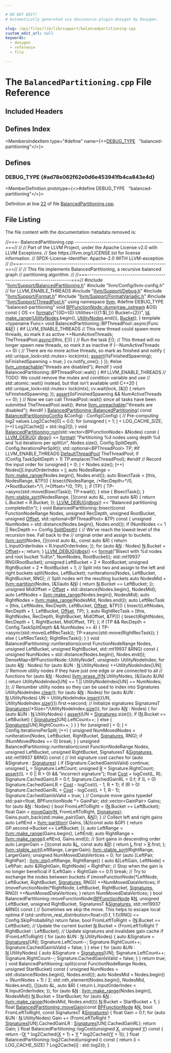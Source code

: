 ```yaml
---

# DO NOT EDIT!
# Automatically generated via docusaurus-plugin-doxygen by Doxygen.

slug: /api/files/lib/lib/support/balancedpartitioning-cpp
custom_edit_url: null
keywords:
  - doxygen
  - reference
  - file

---
```





# The `BalancedPartitioning.cpp` File Reference

<DoxygenPage pluginConfig={pluginConfig}>



## Included Headers

<IncludesList>
<IncludesListItem
  filePath="llvm/Support/BalancedPartitioning.h"
  permalink="/docs/api/files/include/include/llvm/include/llvm/support/balancedpartitioning-h"
  isLocal="true" />
<IncludesListItem
  filePath="llvm/Config/llvm-config.h"
  permalink=""
  isLocal="true" />
<IncludesListItem
  filePath="llvm/Support/Debug.h"
  permalink="/docs/api/files/include/include/llvm/include/llvm/support/debug-h"
  isLocal="true" />
<IncludesListItem
  filePath="llvm/Support/Format.h"
  permalink="/docs/api/files/include/include/llvm/include/llvm/support/format-h"
  isLocal="true" />
<IncludesListItem
  filePath="llvm/Support/FormatVariadic.h"
  permalink="/docs/api/files/include/include/llvm/include/llvm/support/formatvariadic-h"
  isLocal="true" />
<IncludesListItem
  filePath="llvm/Support/ThreadPool.h"
  permalink="/docs/api/files/include/include/llvm/include/llvm/support/threadpool-h"
  isLocal="true" />
</IncludesList>

## Defines Index

<MembersIndex>

<MembersIndexItem
  type="#define"
  name={<><a href="#ad78e062f62e0d6e453941fb4ca843e4d">DEBUG&#95;TYPE</a>&nbsp;&nbsp;&nbsp;&quot;balanced-partitioning&quot;</>}>
</MembersIndexItem>

</MembersIndex>


<SectionDefinition>

## Defines

### DEBUG&#95;TYPE {#ad78e062f62e0d6e453941fb4ca843e4d}

<MemberDefinition
  prototype={<>#define DEBUG&#95;TYPE&nbsp;&nbsp;&nbsp;&quot;balanced-partitioning&quot;</>}>

Definition at line <a href="#l00022">22</a> of file <a href="/docs/api/files/lib/lib/support/balancedpartitioning-cpp">BalancedPartitioning.cpp</a>.
</MemberDefinition>

</SectionDefinition>

## File Listing

The file content with the documentation metadata removed is:

<ProgramListing>

<Link id="l00001" /><CodeLine lineNumber="1"><span class="doxyHighlightComment">//===- BalancedPartitioning.cpp -------------------------------------------===//</span></CodeLine>
<Link id="l00002" /><CodeLine lineNumber="2"><span class="doxyHighlightComment">//</span></CodeLine>
<Link id="l00003" /><CodeLine lineNumber="3"><span class="doxyHighlightComment">// Part of the LLVM Project, under the Apache License v2.0 with LLVM Exceptions.</span></CodeLine>
<Link id="l00004" /><CodeLine lineNumber="4"><span class="doxyHighlightComment">// See https://llvm.org/LICENSE.txt for license information.</span></CodeLine>
<Link id="l00005" /><CodeLine lineNumber="5"><span class="doxyHighlightComment">// SPDX-License-Identifier: Apache-2.0 WITH LLVM-exception</span></CodeLine>
<Link id="l00006" /><CodeLine lineNumber="6"><span class="doxyHighlightComment">//</span></CodeLine>
<Link id="l00007" /><CodeLine lineNumber="7"><span class="doxyHighlightComment">//===----------------------------------------------------------------------===//</span></CodeLine>
<Link id="l00008" /><CodeLine lineNumber="8"><span class="doxyHighlightComment">//</span></CodeLine>
<Link id="l00009" /><CodeLine lineNumber="9"><span class="doxyHighlightComment">// This file implements BalancedPartitioning, a recursive balanced graph</span></CodeLine>
<Link id="l00010" /><CodeLine lineNumber="10"><span class="doxyHighlightComment">// partitioning algorithm.</span></CodeLine>
<Link id="l00011" /><CodeLine lineNumber="11"><span class="doxyHighlightComment">//</span></CodeLine>
<Link id="l00012" /><CodeLine lineNumber="12"><span class="doxyHighlightComment">//===----------------------------------------------------------------------===//</span></CodeLine>
<Link id="l00013" /><CodeLine lineNumber="13"></CodeLine>
<Link id="l00014" /><CodeLine lineNumber="14"><span class="doxyHighlightPreprocessor">#include &quot;<a href="/docs/api/files/include/include/llvm/include/llvm/support/balancedpartitioning-h">llvm/Support/BalancedPartitioning.h</a>&quot;</span></CodeLine>
<Link id="l00015" /><CodeLine lineNumber="15"><span class="doxyHighlightPreprocessor">#include &quot;llvm/Config/llvm-config.h&quot;</span><span class="doxyHighlight"> </span><span class="doxyHighlightComment">// for LLVM&#95;ENABLE&#95;THREADS</span></CodeLine>
<Link id="l00016" /><CodeLine lineNumber="16"><span class="doxyHighlightPreprocessor">#include &quot;<a href="/docs/api/files/include/include/llvm/include/llvm/support/debug-h">llvm/Support/Debug.h</a>&quot;</span></CodeLine>
<Link id="l00017" /><CodeLine lineNumber="17"><span class="doxyHighlightPreprocessor">#include &quot;<a href="/docs/api/files/include/include/llvm/include/llvm/support/format-h">llvm/Support/Format.h</a>&quot;</span></CodeLine>
<Link id="l00018" /><CodeLine lineNumber="18"><span class="doxyHighlightPreprocessor">#include &quot;<a href="/docs/api/files/include/include/llvm/include/llvm/support/formatvariadic-h">llvm/Support/FormatVariadic.h</a>&quot;</span></CodeLine>
<Link id="l00019" /><CodeLine lineNumber="19"><span class="doxyHighlightPreprocessor">#include &quot;<a href="/docs/api/files/include/include/llvm/include/llvm/support/threadpool-h">llvm/Support/ThreadPool.h</a>&quot;</span></CodeLine>
<Link id="l00020" /><CodeLine lineNumber="20"></CodeLine>
<Link id="l00021" /><CodeLine lineNumber="21"><span class="doxyHighlightKeyword">using namespace </span><span class="doxyHighlight"><a href="/docs/api/namespaces/llvm">llvm</a>;</span></CodeLine>
<Link id="l00022" /><CodeLine lineNumber="22" lineLink="#ad78e062f62e0d6e453941fb4ca843e4d"><span class="doxyHighlightPreprocessor">#define DEBUG&#95;TYPE &quot;balanced-partitioning&quot;</span></CodeLine>
<Link id="l00023" /><CodeLine lineNumber="23"></CodeLine>
<Link id="l00024" /><CodeLine lineNumber="24" lineLink="/docs/api/classes/llvm/bpfunctionnode/#af784c54782fa5138513c227e0fbc578d"><span class="doxyHighlightKeywordType">void</span><span class="doxyHighlight"> <a href="/docs/api/classes/llvm/bpfunctionnode/#af784c54782fa5138513c227e0fbc578d">BPFunctionNode::dump</a>(<a href="/docs/api/classes/llvm/raw-ostream">raw&#95;ostream</a> &amp;OS)</span><span class="doxyHighlightKeyword"> const </span><span class="doxyHighlight">&#123;</span></CodeLine>
<Link id="l00025" /><CodeLine lineNumber="25"><span class="doxyHighlight">  OS &lt;&lt; <a href="/docs/api/namespaces/llvm/#a653cce37b80c03eebe7a00520a8eabb6">formatv</a>(</span><span class="doxyHighlightStringLiteral">&quot;&#123;&#123;ID=&#123;0&#125; Utilities=&#123;&#123;&#123;1:$&#91;,&#93;&#125;&#125; Bucket=&#123;2&#125;&#125;&quot;</span><span class="doxyHighlight">, <a href="/docs/api/classes/llvm/bpfunctionnode/#a3d90e99c1d3fa2cb1f6d0ba9884e208b">Id</a>,</span></CodeLine>
<Link id="l00026" /><CodeLine lineNumber="26"><span class="doxyHighlight">                <a href="/docs/api/namespaces/llvm/#a341215803e83773a3e97860dc291f121">make&#95;range</a>(<a href="/docs/api/classes/llvm/bpfunctionnode/#aa42fe685455d68a6deb4ea09a49223c3">UtilityNodes</a>.begin(), <a href="/docs/api/classes/llvm/bpfunctionnode/#aa42fe685455d68a6deb4ea09a49223c3">UtilityNodes</a>.end()), <a href="/docs/api/classes/llvm/bpfunctionnode/#abfa3c93a4041cd593659754e88a4d553">Bucket</a>);</span></CodeLine>
<Link id="l00027" /><CodeLine lineNumber="27"><span class="doxyHighlight">&#125;</span></CodeLine>
<Link id="l00028" /><CodeLine lineNumber="28"></CodeLine>
<Link id="l00029" /><CodeLine lineNumber="29"><span class="doxyHighlightKeyword">template</span><span class="doxyHighlight"> &lt;</span><span class="doxyHighlightKeyword">typename</span><span class="doxyHighlight"> Func&gt;</span></CodeLine>
<Link id="l00030" /><CodeLine lineNumber="30"><span class="doxyHighlightKeywordType">void</span><span class="doxyHighlight"> BalancedPartitioning::BPThreadPool::async(Func &amp;&amp;<a href="/docs/api/files/lib/lib/support/md5-cpp/#a96d73bbd7af15cb1fc38c3f4a3bd82e9">F</a>) &#123;</span></CodeLine>
<Link id="l00031" /><CodeLine lineNumber="31"><span class="doxyHighlightPreprocessor">#if LLVM&#95;ENABLE&#95;THREADS</span></CodeLine>
<Link id="l00032" /><CodeLine lineNumber="32"><span class="doxyHighlight">  </span><span class="doxyHighlightComment">// This new thread could spawn more threads, so mark it as active</span></CodeLine>
<Link id="l00033" /><CodeLine lineNumber="33"><span class="doxyHighlight">  ++NumActiveThreads;</span></CodeLine>
<Link id="l00034" /><CodeLine lineNumber="34"><span class="doxyHighlight">  TheThreadPool.<a href="/docs/api/classes/llvm/threadpoolinterface/#ad43d0052f680e6ac08426d8821df178d">async</a>(&#91;</span><span class="doxyHighlightKeyword">this</span><span class="doxyHighlight">, <a href="/docs/api/files/lib/lib/support/md5-cpp/#a96d73bbd7af15cb1fc38c3f4a3bd82e9">F</a>&#93;() &#123;</span></CodeLine>
<Link id="l00035" /><CodeLine lineNumber="35"><span class="doxyHighlight">    </span><span class="doxyHighlightComment">// Run the task</span></CodeLine>
<Link id="l00036" /><CodeLine lineNumber="36"><span class="doxyHighlight">    <a href="/docs/api/files/lib/lib/support/md5-cpp/#a96d73bbd7af15cb1fc38c3f4a3bd82e9">F</a>();</span></CodeLine>
<Link id="l00037" /><CodeLine lineNumber="37"></CodeLine>
<Link id="l00038" /><CodeLine lineNumber="38"><span class="doxyHighlight">    </span><span class="doxyHighlightComment">// This thread will no longer spawn new threads, so mark it as inactive</span></CodeLine>
<Link id="l00039" /><CodeLine lineNumber="39"><span class="doxyHighlight">    </span><span class="doxyHighlightKeywordFlow">if</span><span class="doxyHighlight"> (--NumActiveThreads == 0) &#123;</span></CodeLine>
<Link id="l00040" /><CodeLine lineNumber="40"><span class="doxyHighlight">      </span><span class="doxyHighlightComment">// There are no more active threads, so mark as finished and notify</span></CodeLine>
<Link id="l00041" /><CodeLine lineNumber="41"><span class="doxyHighlight">      &#123;</span></CodeLine>
<Link id="l00042" /><CodeLine lineNumber="42"><span class="doxyHighlight">        std::unique&#95;lock&lt;std::mutex&gt; lock(mtx);</span></CodeLine>
<Link id="l00043" /><CodeLine lineNumber="43"><span class="doxyHighlight">        <a href="/docs/api/files/lib/lib/target/lib/target/amdgpu/silowercontrolflow-cpp/#a4868c5d81c5ccc98c47aeab6244346a0">assert</a>(!IsFinishedSpawning);</span></CodeLine>
<Link id="l00044" /><CodeLine lineNumber="44"><span class="doxyHighlight">        IsFinishedSpawning = </span><span class="doxyHighlightKeyword">true</span><span class="doxyHighlight">;</span></CodeLine>
<Link id="l00045" /><CodeLine lineNumber="45"><span class="doxyHighlight">      &#125;</span></CodeLine>
<Link id="l00046" /><CodeLine lineNumber="46"><span class="doxyHighlight">      cv.notify&#95;one();</span></CodeLine>
<Link id="l00047" /><CodeLine lineNumber="47"><span class="doxyHighlight">    &#125;</span></CodeLine>
<Link id="l00048" /><CodeLine lineNumber="48"><span class="doxyHighlight">  &#125;);</span></CodeLine>
<Link id="l00049" /><CodeLine lineNumber="49"><span class="doxyHighlightPreprocessor">#else</span></CodeLine>
<Link id="l00050" /><CodeLine lineNumber="50"><span class="doxyHighlight">  <a href="/docs/api/files/include/include/llvm/include/llvm/support/errorhandling-h/#ace243f5c25697a1107cce46626b3dc94">llvm&#95;unreachable</a>(</span><span class="doxyHighlightStringLiteral">&quot;threads are disabled&quot;</span><span class="doxyHighlight">);</span></CodeLine>
<Link id="l00051" /><CodeLine lineNumber="51"><span class="doxyHighlightPreprocessor">#endif</span></CodeLine>
<Link id="l00052" /><CodeLine lineNumber="52"><span class="doxyHighlight">&#125;</span></CodeLine>
<Link id="l00053" /><CodeLine lineNumber="53"></CodeLine>
<Link id="l00054" /><CodeLine lineNumber="54"><span class="doxyHighlightKeywordType">void</span><span class="doxyHighlight"> BalancedPartitioning::BPThreadPool::wait() &#123;</span></CodeLine>
<Link id="l00055" /><CodeLine lineNumber="55"><span class="doxyHighlightPreprocessor">#if LLVM&#95;ENABLE&#95;THREADS</span></CodeLine>
<Link id="l00056" /><CodeLine lineNumber="56"><span class="doxyHighlight">  </span><span class="doxyHighlightComment">// TODO: We could remove the mutex and condition variable and use</span></CodeLine>
<Link id="l00057" /><CodeLine lineNumber="57"><span class="doxyHighlight">  </span><span class="doxyHighlightComment">// std::atomic::wait() instead, but that isn&#39;t available until C++20</span></CodeLine>
<Link id="l00058" /><CodeLine lineNumber="58"><span class="doxyHighlight">  &#123;</span></CodeLine>
<Link id="l00059" /><CodeLine lineNumber="59"><span class="doxyHighlight">    std::unique&#95;lock&lt;std::mutex&gt; lock(mtx);</span></CodeLine>
<Link id="l00060" /><CodeLine lineNumber="60"><span class="doxyHighlight">    cv.wait(lock, &#91;&amp;&#93;() &#123; </span><span class="doxyHighlightKeywordFlow">return</span><span class="doxyHighlight"> IsFinishedSpawning; &#125;);</span></CodeLine>
<Link id="l00061" /><CodeLine lineNumber="61"><span class="doxyHighlight">    <a href="/docs/api/files/lib/lib/target/lib/target/amdgpu/silowercontrolflow-cpp/#a4868c5d81c5ccc98c47aeab6244346a0">assert</a>(IsFinishedSpawning &amp;&amp; NumActiveThreads == 0);</span></CodeLine>
<Link id="l00062" /><CodeLine lineNumber="62"><span class="doxyHighlight">  &#125;</span></CodeLine>
<Link id="l00063" /><CodeLine lineNumber="63"><span class="doxyHighlight">  </span><span class="doxyHighlightComment">// Now we can call ThreadPool::wait() since all tasks have been submitted</span></CodeLine>
<Link id="l00064" /><CodeLine lineNumber="64"><span class="doxyHighlight">  TheThreadPool.wait();</span></CodeLine>
<Link id="l00065" /><CodeLine lineNumber="65"><span class="doxyHighlightPreprocessor">#else</span></CodeLine>
<Link id="l00066" /><CodeLine lineNumber="66"><span class="doxyHighlight">  <a href="/docs/api/files/include/include/llvm/include/llvm/support/errorhandling-h/#ace243f5c25697a1107cce46626b3dc94">llvm&#95;unreachable</a>(</span><span class="doxyHighlightStringLiteral">&quot;threads are disabled&quot;</span><span class="doxyHighlight">);</span></CodeLine>
<Link id="l00067" /><CodeLine lineNumber="67"><span class="doxyHighlightPreprocessor">#endif</span></CodeLine>
<Link id="l00068" /><CodeLine lineNumber="68"><span class="doxyHighlight">&#125;</span></CodeLine>
<Link id="l00069" /><CodeLine lineNumber="69"></CodeLine>
<Link id="l00070" /><CodeLine lineNumber="70" lineLink="/docs/api/classes/llvm/balancedpartitioning/#ae696c5201cce93195993231c207665e2"><span class="doxyHighlight"><a href="/docs/api/classes/llvm/balancedpartitioning/#ae696c5201cce93195993231c207665e2">BalancedPartitioning::BalancedPartitioning</a>(</span></CodeLine>
<Link id="l00071" /><CodeLine lineNumber="71"><span class="doxyHighlight">    </span><span class="doxyHighlightKeyword">const</span><span class="doxyHighlight"> <a href="/docs/api/structs/llvm/balancedpartitioningconfig">BalancedPartitioningConfig</a> &amp;Config)</span></CodeLine>
<Link id="l00072" /><CodeLine lineNumber="72"><span class="doxyHighlight">    : Config(Config) &#123;</span></CodeLine>
<Link id="l00073" /><CodeLine lineNumber="73"><span class="doxyHighlight">  </span><span class="doxyHighlightComment">// Pre-computing log2 values</span></CodeLine>
<Link id="l00074" /><CodeLine lineNumber="74"><span class="doxyHighlight">  Log2Cache&#91;0&#93; = 0.0;</span></CodeLine>
<Link id="l00075" /><CodeLine lineNumber="75"><span class="doxyHighlight">  </span><span class="doxyHighlightKeywordFlow">for</span><span class="doxyHighlight"> (</span><span class="doxyHighlightKeywordType">unsigned</span><span class="doxyHighlight"> <a href="/docs/api/files/lib/lib/support/md5-cpp/#ac0eafdc9ee161b71e7af98af736952fd">I</a> = 1; <a href="/docs/api/files/lib/lib/support/md5-cpp/#ac0eafdc9ee161b71e7af98af736952fd">I</a> &lt; LOG&#95;CACHE&#95;SIZE; <a href="/docs/api/files/lib/lib/support/md5-cpp/#ac0eafdc9ee161b71e7af98af736952fd">I</a>++)</span></CodeLine>
<Link id="l00076" /><CodeLine lineNumber="76"><span class="doxyHighlight">    Log2Cache&#91;<a href="/docs/api/files/lib/lib/support/md5-cpp/#ac0eafdc9ee161b71e7af98af736952fd">I</a>&#93; = std::log2(<a href="/docs/api/files/lib/lib/support/md5-cpp/#ac0eafdc9ee161b71e7af98af736952fd">I</a>);</span></CodeLine>
<Link id="l00077" /><CodeLine lineNumber="77"><span class="doxyHighlight">&#125;</span></CodeLine>
<Link id="l00078" /><CodeLine lineNumber="78"></CodeLine>
<Link id="l00079" /><CodeLine lineNumber="79" lineLink="/docs/api/classes/llvm/balancedpartitioning/#a279d13f4cbd5c771960ef6aadd6b4cda"><span class="doxyHighlightKeywordType">void</span><span class="doxyHighlight"> <a href="/docs/api/classes/llvm/balancedpartitioning/#a279d13f4cbd5c771960ef6aadd6b4cda">BalancedPartitioning::run</a>(std::vector&lt;BPFunctionNode&gt; &amp;Nodes)</span><span class="doxyHighlightKeyword"> const </span><span class="doxyHighlight">&#123;</span></CodeLine>
<Link id="l00080" /><CodeLine lineNumber="80"><span class="doxyHighlight">  <a href="/docs/api/files/include/include/llvm/include/llvm/support/debug-h/#a196897517069dda1bdb549e24468f7d7">LLVM&#95;DEBUG</a>(</span></CodeLine>
<Link id="l00081" /><CodeLine lineNumber="81"><span class="doxyHighlight">      <a href="/docs/api/namespaces/llvm/#a7c46c742c31be54870e2038048e6b391">dbgs</a>() &lt;&lt; <a href="/docs/api/namespaces/llvm/#a939bc2108d47080767f0c06ba56caec7">format</a>(</span></CodeLine>
<Link id="l00082" /><CodeLine lineNumber="82"><span class="doxyHighlight">          </span><span class="doxyHighlightStringLiteral">&quot;Partitioning %d nodes using depth %d and %d iterations per split\\n&quot;</span><span class="doxyHighlight">,</span></CodeLine>
<Link id="l00083" /><CodeLine lineNumber="83"><span class="doxyHighlight">          Nodes.size(), Config.SplitDepth, Config.IterationsPerSplit));</span></CodeLine>
<Link id="l00084" /><CodeLine lineNumber="84"><span class="doxyHighlight">  std::optional&lt;BPThreadPool&gt; TP;</span></CodeLine>
<Link id="l00085" /><CodeLine lineNumber="85"><span class="doxyHighlightPreprocessor">#if LLVM&#95;ENABLE&#95;THREADS</span></CodeLine>
<Link id="l00086" /><CodeLine lineNumber="86"><span class="doxyHighlight">  <a href="/docs/api/namespaces/llvm/#ab2b4a8794a239fc36c52ec91b23c0296">DefaultThreadPool</a> TheThreadPool;</span></CodeLine>
<Link id="l00087" /><CodeLine lineNumber="87"><span class="doxyHighlight">  </span><span class="doxyHighlightKeywordFlow">if</span><span class="doxyHighlight"> (Config.TaskSplitDepth &gt; 1)</span></CodeLine>
<Link id="l00088" /><CodeLine lineNumber="88"><span class="doxyHighlight">    TP.emplace(TheThreadPool);</span></CodeLine>
<Link id="l00089" /><CodeLine lineNumber="89"><span class="doxyHighlightPreprocessor">#endif</span></CodeLine>
<Link id="l00090" /><CodeLine lineNumber="90"></CodeLine>
<Link id="l00091" /><CodeLine lineNumber="91"><span class="doxyHighlight">  </span><span class="doxyHighlightComment">// Record the input order</span></CodeLine>
<Link id="l00092" /><CodeLine lineNumber="92"><span class="doxyHighlight">  </span><span class="doxyHighlightKeywordFlow">for</span><span class="doxyHighlight"> (</span><span class="doxyHighlightKeywordType">unsigned</span><span class="doxyHighlight"> <a href="/docs/api/files/lib/lib/support/md5-cpp/#ac0eafdc9ee161b71e7af98af736952fd">I</a> = 0; <a href="/docs/api/files/lib/lib/support/md5-cpp/#ac0eafdc9ee161b71e7af98af736952fd">I</a> &lt; Nodes.size(); <a href="/docs/api/files/lib/lib/support/md5-cpp/#ac0eafdc9ee161b71e7af98af736952fd">I</a>++)</span></CodeLine>
<Link id="l00093" /><CodeLine lineNumber="93"><span class="doxyHighlight">    Nodes&#91;<a href="/docs/api/files/lib/lib/support/md5-cpp/#ac0eafdc9ee161b71e7af98af736952fd">I</a>&#93;.InputOrderIndex = <a href="/docs/api/files/lib/lib/support/md5-cpp/#ac0eafdc9ee161b71e7af98af736952fd">I</a>;</span></CodeLine>
<Link id="l00094" /><CodeLine lineNumber="94"></CodeLine>
<Link id="l00095" /><CodeLine lineNumber="95"><span class="doxyHighlight">  </span><span class="doxyHighlightKeyword">auto</span><span class="doxyHighlight"> NodesRange = <a href="/docs/api/namespaces/llvm/#a341215803e83773a3e97860dc291f121">llvm::make&#95;range</a>(Nodes.begin(), Nodes.end());</span></CodeLine>
<Link id="l00096" /><CodeLine lineNumber="96"><span class="doxyHighlight">  </span><span class="doxyHighlightKeyword">auto</span><span class="doxyHighlight"> BisectTask = &#91;</span><span class="doxyHighlightKeyword">this</span><span class="doxyHighlight">, NodesRange, &amp;TP&#93;() &#123;</span></CodeLine>
<Link id="l00097" /><CodeLine lineNumber="97"><span class="doxyHighlight">    bisect(NodesRange, </span><span class="doxyHighlightComment">/&#42;RecDepth=&#42;/</span><span class="doxyHighlight">0, </span><span class="doxyHighlightComment">/&#42;RootBucket=&#42;/</span><span class="doxyHighlight">1, </span><span class="doxyHighlightComment">/&#42;Offset=&#42;/</span><span class="doxyHighlight">0, TP);</span></CodeLine>
<Link id="l00098" /><CodeLine lineNumber="98"><span class="doxyHighlight">  &#125;;</span></CodeLine>
<Link id="l00099" /><CodeLine lineNumber="99"><span class="doxyHighlight">  </span><span class="doxyHighlightKeywordFlow">if</span><span class="doxyHighlight"> (TP) &#123;</span></CodeLine>
<Link id="l00100" /><CodeLine lineNumber="100"><span class="doxyHighlight">    TP-&gt;async(std::move(BisectTask));</span></CodeLine>
<Link id="l00101" /><CodeLine lineNumber="101"><span class="doxyHighlight">    TP-&gt;wait();</span></CodeLine>
<Link id="l00102" /><CodeLine lineNumber="102"><span class="doxyHighlight">  &#125; </span><span class="doxyHighlightKeywordFlow">else</span><span class="doxyHighlight"> &#123;</span></CodeLine>
<Link id="l00103" /><CodeLine lineNumber="103"><span class="doxyHighlight">    BisectTask();</span></CodeLine>
<Link id="l00104" /><CodeLine lineNumber="104"><span class="doxyHighlight">  &#125;</span></CodeLine>
<Link id="l00105" /><CodeLine lineNumber="105"></CodeLine>
<Link id="l00106" /><CodeLine lineNumber="106"><span class="doxyHighlight">  <a href="/docs/api/namespaces/llvm/#a076f93c387f454f0db13d4bc7d4e7f9c">llvm::stable&#95;sort</a>(NodesRange, &#91;&#93;(</span><span class="doxyHighlightKeyword">const</span><span class="doxyHighlight"> </span><span class="doxyHighlightKeyword">auto</span><span class="doxyHighlight"> &amp;L, </span><span class="doxyHighlightKeyword">const</span><span class="doxyHighlight"> </span><span class="doxyHighlightKeyword">auto</span><span class="doxyHighlight"> &amp;R) &#123;</span></CodeLine>
<Link id="l00107" /><CodeLine lineNumber="107"><span class="doxyHighlight">    </span><span class="doxyHighlightKeywordFlow">return</span><span class="doxyHighlight"> L.Bucket &lt; R.Bucket;</span></CodeLine>
<Link id="l00108" /><CodeLine lineNumber="108"><span class="doxyHighlight">  &#125;);</span></CodeLine>
<Link id="l00109" /><CodeLine lineNumber="109"></CodeLine>
<Link id="l00110" /><CodeLine lineNumber="110"><span class="doxyHighlight">  <a href="/docs/api/files/include/include/llvm/include/llvm/support/debug-h/#a196897517069dda1bdb549e24468f7d7">LLVM&#95;DEBUG</a>(<a href="/docs/api/namespaces/llvm/#a7c46c742c31be54870e2038048e6b391">dbgs</a>() &lt;&lt; </span><span class="doxyHighlightStringLiteral">&quot;Balanced partitioning completed\\n&quot;</span><span class="doxyHighlight">);</span></CodeLine>
<Link id="l00111" /><CodeLine lineNumber="111"><span class="doxyHighlight">&#125;</span></CodeLine>
<Link id="l00112" /><CodeLine lineNumber="112"></CodeLine>
<Link id="l00113" /><CodeLine lineNumber="113"><span class="doxyHighlightKeywordType">void</span><span class="doxyHighlight"> BalancedPartitioning::bisect(</span><span class="doxyHighlightKeyword">const</span><span class="doxyHighlight"> FunctionNodeRange Nodes,</span></CodeLine>
<Link id="l00114" /><CodeLine lineNumber="114"><span class="doxyHighlight">                                  </span><span class="doxyHighlightKeywordType">unsigned</span><span class="doxyHighlight"> RecDepth, </span><span class="doxyHighlightKeywordType">unsigned</span><span class="doxyHighlight"> RootBucket,</span></CodeLine>
<Link id="l00115" /><CodeLine lineNumber="115"><span class="doxyHighlight">                                  </span><span class="doxyHighlightKeywordType">unsigned</span><span class="doxyHighlight"> <a href="/docs/api/namespaces/llvm/#a05f5b9a11bdcc5feba62899f95dcf878a3134224cba2545bc57954d3b072aebb4">Offset</a>,</span></CodeLine>
<Link id="l00116" /><CodeLine lineNumber="116"><span class="doxyHighlight">                                  std::optional&lt;BPThreadPool&gt; &amp;TP)</span><span class="doxyHighlightKeyword"> const </span><span class="doxyHighlight">&#123;</span></CodeLine>
<Link id="l00117" /><CodeLine lineNumber="117"><span class="doxyHighlight">  </span><span class="doxyHighlightKeywordType">unsigned</span><span class="doxyHighlight"> NumNodes = std::distance(Nodes.begin(), Nodes.end());</span></CodeLine>
<Link id="l00118" /><CodeLine lineNumber="118"><span class="doxyHighlight">  </span><span class="doxyHighlightKeywordFlow">if</span><span class="doxyHighlight"> (NumNodes &lt;= 1 || RecDepth &gt;= Config.<a href="/docs/api/structs/llvm/balancedpartitioningconfig/#a4a70535c05f2cf437b788d7e02a59d76">SplitDepth</a>) &#123;</span></CodeLine>
<Link id="l00119" /><CodeLine lineNumber="119"><span class="doxyHighlight">    </span><span class="doxyHighlightComment">// We&#39;ve reach the lowest level of the recursion tree. Fall back to the</span></CodeLine>
<Link id="l00120" /><CodeLine lineNumber="120"><span class="doxyHighlight">    </span><span class="doxyHighlightComment">// original order and assign to buckets.</span></CodeLine>
<Link id="l00121" /><CodeLine lineNumber="121"><span class="doxyHighlight">    <a href="/docs/api/namespaces/llvm/#a74cdbd1e4f731e7d7cd83461b8b1de0b">llvm::sort</a>(Nodes, &#91;&#93;(</span><span class="doxyHighlightKeyword">const</span><span class="doxyHighlight"> </span><span class="doxyHighlightKeyword">auto</span><span class="doxyHighlight"> &amp;L, </span><span class="doxyHighlightKeyword">const</span><span class="doxyHighlight"> </span><span class="doxyHighlightKeyword">auto</span><span class="doxyHighlight"> &amp;R) &#123;</span></CodeLine>
<Link id="l00122" /><CodeLine lineNumber="122"><span class="doxyHighlight">      </span><span class="doxyHighlightKeywordFlow">return</span><span class="doxyHighlight"> L.InputOrderIndex &lt; R.InputOrderIndex;</span></CodeLine>
<Link id="l00123" /><CodeLine lineNumber="123"><span class="doxyHighlight">    &#125;);</span></CodeLine>
<Link id="l00124" /><CodeLine lineNumber="124"><span class="doxyHighlight">    </span><span class="doxyHighlightKeywordFlow">for</span><span class="doxyHighlight"> (</span><span class="doxyHighlightKeyword">auto</span><span class="doxyHighlight"> &amp;<a href="/docs/api/files/lib/lib/support/regcomp-c/#a0240ac851181b84ac374872dc5434ee4">N</a> : Nodes)</span></CodeLine>
<Link id="l00125" /><CodeLine lineNumber="125"><span class="doxyHighlight">      <a href="/docs/api/files/lib/lib/support/regcomp-c/#a0240ac851181b84ac374872dc5434ee4">N</a>.Bucket = <a href="/docs/api/namespaces/llvm/#a05f5b9a11bdcc5feba62899f95dcf878a3134224cba2545bc57954d3b072aebb4">Offset</a>++;</span></CodeLine>
<Link id="l00126" /><CodeLine lineNumber="126"><span class="doxyHighlight">    </span><span class="doxyHighlightKeywordFlow">return</span><span class="doxyHighlight">;</span></CodeLine>
<Link id="l00127" /><CodeLine lineNumber="127"><span class="doxyHighlight">  &#125;</span></CodeLine>
<Link id="l00128" /><CodeLine lineNumber="128"></CodeLine>
<Link id="l00129" /><CodeLine lineNumber="129"><span class="doxyHighlight">  <a href="/docs/api/files/include/include/llvm/include/llvm/support/debug-h/#a196897517069dda1bdb549e24468f7d7">LLVM&#95;DEBUG</a>(<a href="/docs/api/namespaces/llvm/#a7c46c742c31be54870e2038048e6b391">dbgs</a>() &lt;&lt; <a href="/docs/api/namespaces/llvm/#a939bc2108d47080767f0c06ba56caec7">format</a>(</span><span class="doxyHighlightStringLiteral">&quot;Bisect with %d nodes and root bucket %d\\n&quot;</span><span class="doxyHighlight">,</span></CodeLine>
<Link id="l00130" /><CodeLine lineNumber="130"><span class="doxyHighlight">                              NumNodes, RootBucket));</span></CodeLine>
<Link id="l00131" /><CodeLine lineNumber="131"></CodeLine>
<Link id="l00132" /><CodeLine lineNumber="132"><span class="doxyHighlight">  std::mt19937 RNG(RootBucket);</span></CodeLine>
<Link id="l00133" /><CodeLine lineNumber="133"></CodeLine>
<Link id="l00134" /><CodeLine lineNumber="134"><span class="doxyHighlight">  </span><span class="doxyHighlightKeywordType">unsigned</span><span class="doxyHighlight"> LeftBucket = 2 &#42; RootBucket;</span></CodeLine>
<Link id="l00135" /><CodeLine lineNumber="135"><span class="doxyHighlight">  </span><span class="doxyHighlightKeywordType">unsigned</span><span class="doxyHighlight"> RightBucket = 2 &#42; RootBucket + 1;</span></CodeLine>
<Link id="l00136" /><CodeLine lineNumber="136"></CodeLine>
<Link id="l00137" /><CodeLine lineNumber="137"><span class="doxyHighlight">  </span><span class="doxyHighlightComment">// Split into two and assign to the left and right buckets</span></CodeLine>
<Link id="l00138" /><CodeLine lineNumber="138"><span class="doxyHighlight">  split(Nodes, LeftBucket);</span></CodeLine>
<Link id="l00139" /><CodeLine lineNumber="139"></CodeLine>
<Link id="l00140" /><CodeLine lineNumber="140"><span class="doxyHighlight">  runIterations(Nodes, LeftBucket, RightBucket, RNG);</span></CodeLine>
<Link id="l00141" /><CodeLine lineNumber="141"></CodeLine>
<Link id="l00142" /><CodeLine lineNumber="142"><span class="doxyHighlight">  </span><span class="doxyHighlightComment">// Split nodes wrt the resulting buckets</span></CodeLine>
<Link id="l00143" /><CodeLine lineNumber="143"><span class="doxyHighlight">  </span><span class="doxyHighlightKeyword">auto</span><span class="doxyHighlight"> NodesMid =</span></CodeLine>
<Link id="l00144" /><CodeLine lineNumber="144"><span class="doxyHighlight">      <a href="/docs/api/namespaces/llvm/#abc14fa925bdbae07ef7bbd16ca82ce3d">llvm::partition</a>(Nodes, &#91;&amp;&#93;(</span><span class="doxyHighlightKeyword">auto</span><span class="doxyHighlight"> &amp;<a href="/docs/api/files/lib/lib/support/regcomp-c/#a0240ac851181b84ac374872dc5434ee4">N</a>) &#123; </span><span class="doxyHighlightKeywordFlow">return</span><span class="doxyHighlight"> <a href="/docs/api/files/lib/lib/support/regcomp-c/#a0240ac851181b84ac374872dc5434ee4">N</a>.Bucket == LeftBucket; &#125;);</span></CodeLine>
<Link id="l00145" /><CodeLine lineNumber="145"><span class="doxyHighlight">  </span><span class="doxyHighlightKeywordType">unsigned</span><span class="doxyHighlight"> MidOffset = <a href="/docs/api/namespaces/llvm/#a05f5b9a11bdcc5feba62899f95dcf878a3134224cba2545bc57954d3b072aebb4">Offset</a> + std::distance(Nodes.begin(), NodesMid);</span></CodeLine>
<Link id="l00146" /><CodeLine lineNumber="146"></CodeLine>
<Link id="l00147" /><CodeLine lineNumber="147"><span class="doxyHighlight">  </span><span class="doxyHighlightKeyword">auto</span><span class="doxyHighlight"> LeftNodes = <a href="/docs/api/namespaces/llvm/#a341215803e83773a3e97860dc291f121">llvm::make&#95;range</a>(Nodes.begin(), NodesMid);</span></CodeLine>
<Link id="l00148" /><CodeLine lineNumber="148"><span class="doxyHighlight">  </span><span class="doxyHighlightKeyword">auto</span><span class="doxyHighlight"> RightNodes = <a href="/docs/api/namespaces/llvm/#a341215803e83773a3e97860dc291f121">llvm::make&#95;range</a>(NodesMid, Nodes.end());</span></CodeLine>
<Link id="l00149" /><CodeLine lineNumber="149"></CodeLine>
<Link id="l00150" /><CodeLine lineNumber="150"><span class="doxyHighlight">  </span><span class="doxyHighlightKeyword">auto</span><span class="doxyHighlight"> LeftRecTask = &#91;</span><span class="doxyHighlightKeyword">this</span><span class="doxyHighlight">, LeftNodes, RecDepth, LeftBucket, <a href="/docs/api/namespaces/llvm/#a05f5b9a11bdcc5feba62899f95dcf878a3134224cba2545bc57954d3b072aebb4">Offset</a>, &amp;TP&#93;() &#123;</span></CodeLine>
<Link id="l00151" /><CodeLine lineNumber="151"><span class="doxyHighlight">    bisect(LeftNodes, RecDepth + 1, LeftBucket, <a href="/docs/api/namespaces/llvm/#a05f5b9a11bdcc5feba62899f95dcf878a3134224cba2545bc57954d3b072aebb4">Offset</a>, TP);</span></CodeLine>
<Link id="l00152" /><CodeLine lineNumber="152"><span class="doxyHighlight">  &#125;;</span></CodeLine>
<Link id="l00153" /><CodeLine lineNumber="153"><span class="doxyHighlight">  </span><span class="doxyHighlightKeyword">auto</span><span class="doxyHighlight"> RightRecTask = &#91;</span><span class="doxyHighlightKeyword">this</span><span class="doxyHighlight">, RightNodes, RecDepth, RightBucket, MidOffset,</span></CodeLine>
<Link id="l00154" /><CodeLine lineNumber="154"><span class="doxyHighlight">                       &amp;TP&#93;() &#123;</span></CodeLine>
<Link id="l00155" /><CodeLine lineNumber="155"><span class="doxyHighlight">    bisect(RightNodes, RecDepth + 1, RightBucket, MidOffset, TP);</span></CodeLine>
<Link id="l00156" /><CodeLine lineNumber="156"><span class="doxyHighlight">  &#125;;</span></CodeLine>
<Link id="l00157" /><CodeLine lineNumber="157"></CodeLine>
<Link id="l00158" /><CodeLine lineNumber="158"><span class="doxyHighlight">  </span><span class="doxyHighlightKeywordFlow">if</span><span class="doxyHighlight"> (TP &amp;&amp; RecDepth &lt; Config.TaskSplitDepth &amp;&amp; NumNodes &gt;= 4) &#123;</span></CodeLine>
<Link id="l00159" /><CodeLine lineNumber="159"><span class="doxyHighlight">    TP-&gt;async(std::move(LeftRecTask));</span></CodeLine>
<Link id="l00160" /><CodeLine lineNumber="160"><span class="doxyHighlight">    TP-&gt;async(std::move(RightRecTask));</span></CodeLine>
<Link id="l00161" /><CodeLine lineNumber="161"><span class="doxyHighlight">  &#125; </span><span class="doxyHighlightKeywordFlow">else</span><span class="doxyHighlight"> &#123;</span></CodeLine>
<Link id="l00162" /><CodeLine lineNumber="162"><span class="doxyHighlight">    LeftRecTask();</span></CodeLine>
<Link id="l00163" /><CodeLine lineNumber="163"><span class="doxyHighlight">    RightRecTask();</span></CodeLine>
<Link id="l00164" /><CodeLine lineNumber="164"><span class="doxyHighlight">  &#125;</span></CodeLine>
<Link id="l00165" /><CodeLine lineNumber="165"><span class="doxyHighlight">&#125;</span></CodeLine>
<Link id="l00166" /><CodeLine lineNumber="166"></CodeLine>
<Link id="l00167" /><CodeLine lineNumber="167"><span class="doxyHighlightKeywordType">void</span><span class="doxyHighlight"> BalancedPartitioning::runIterations(</span><span class="doxyHighlightKeyword">const</span><span class="doxyHighlight"> FunctionNodeRange Nodes,</span></CodeLine>
<Link id="l00168" /><CodeLine lineNumber="168"><span class="doxyHighlight">                                         </span><span class="doxyHighlightKeywordType">unsigned</span><span class="doxyHighlight"> LeftBucket,</span></CodeLine>
<Link id="l00169" /><CodeLine lineNumber="169"><span class="doxyHighlight">                                         </span><span class="doxyHighlightKeywordType">unsigned</span><span class="doxyHighlight"> RightBucket,</span></CodeLine>
<Link id="l00170" /><CodeLine lineNumber="170"><span class="doxyHighlight">                                         std::mt19937 &amp;RNG)</span><span class="doxyHighlightKeyword"> const </span><span class="doxyHighlight">&#123;</span></CodeLine>
<Link id="l00171" /><CodeLine lineNumber="171"><span class="doxyHighlight">  </span><span class="doxyHighlightKeywordType">unsigned</span><span class="doxyHighlight"> NumNodes = std::distance(Nodes.begin(), Nodes.end());</span></CodeLine>
<Link id="l00172" /><CodeLine lineNumber="172"><span class="doxyHighlight">  DenseMap&lt;BPFunctionNode::UtilityNodeT, unsigned&gt; UtilityNodeIndex;</span></CodeLine>
<Link id="l00173" /><CodeLine lineNumber="173"><span class="doxyHighlight">  </span><span class="doxyHighlightKeywordFlow">for</span><span class="doxyHighlight"> (</span><span class="doxyHighlightKeyword">auto</span><span class="doxyHighlight"> &amp;<a href="/docs/api/files/lib/lib/support/regcomp-c/#a0240ac851181b84ac374872dc5434ee4">N</a> : Nodes)</span></CodeLine>
<Link id="l00174" /><CodeLine lineNumber="174"><span class="doxyHighlight">    </span><span class="doxyHighlightKeywordFlow">for</span><span class="doxyHighlight"> (</span><span class="doxyHighlightKeyword">auto</span><span class="doxyHighlight"> &amp;UN : <a href="/docs/api/files/lib/lib/support/regcomp-c/#a0240ac851181b84ac374872dc5434ee4">N</a>.UtilityNodes)</span></CodeLine>
<Link id="l00175" /><CodeLine lineNumber="175"><span class="doxyHighlight">      ++UtilityNodeIndex&#91;UN&#93;;</span></CodeLine>
<Link id="l00176" /><CodeLine lineNumber="176"><span class="doxyHighlight">  </span><span class="doxyHighlightComment">// Remove utility nodes if they have just one edge or are connected to all</span></CodeLine>
<Link id="l00177" /><CodeLine lineNumber="177"><span class="doxyHighlight">  </span><span class="doxyHighlightComment">// functions</span></CodeLine>
<Link id="l00178" /><CodeLine lineNumber="178"><span class="doxyHighlight">  </span><span class="doxyHighlightKeywordFlow">for</span><span class="doxyHighlight"> (</span><span class="doxyHighlightKeyword">auto</span><span class="doxyHighlight"> &amp;<a href="/docs/api/files/lib/lib/support/regcomp-c/#a0240ac851181b84ac374872dc5434ee4">N</a> : Nodes)</span></CodeLine>
<Link id="l00179" /><CodeLine lineNumber="179"><span class="doxyHighlight">    <a href="/docs/api/namespaces/llvm/#ac9a7de5a04920954ac964059cfc428ad">llvm::erase&#95;if</a>(<a href="/docs/api/files/lib/lib/support/regcomp-c/#a0240ac851181b84ac374872dc5434ee4">N</a>.UtilityNodes, &#91;&amp;&#93;(</span><span class="doxyHighlightKeyword">auto</span><span class="doxyHighlight"> &amp;UN) &#123;</span></CodeLine>
<Link id="l00180" /><CodeLine lineNumber="180"><span class="doxyHighlight">      return UtilityNodeIndex&#91;UN&#93; == 1 || UtilityNodeIndex&#91;UN&#93; == NumNodes;</span></CodeLine>
<Link id="l00181" /><CodeLine lineNumber="181"><span class="doxyHighlight">    &#125;);</span></CodeLine>
<Link id="l00182" /><CodeLine lineNumber="182"></CodeLine>
<Link id="l00183" /><CodeLine lineNumber="183"><span class="doxyHighlight">  </span><span class="doxyHighlightComment">// Renumber utility nodes so they can be used to index into Signatures</span></CodeLine>
<Link id="l00184" /><CodeLine lineNumber="184"><span class="doxyHighlight">  UtilityNodeIndex.<a href="/docs/api/classes/llvm/densemapbase/#adf4e7878fc0b3b8dcde545178564190d">clear</a>();</span></CodeLine>
<Link id="l00185" /><CodeLine lineNumber="185"><span class="doxyHighlight">  </span><span class="doxyHighlightKeywordFlow">for</span><span class="doxyHighlight"> (</span><span class="doxyHighlightKeyword">auto</span><span class="doxyHighlight"> &amp;<a href="/docs/api/files/lib/lib/support/regcomp-c/#a0240ac851181b84ac374872dc5434ee4">N</a> : Nodes)</span></CodeLine>
<Link id="l00186" /><CodeLine lineNumber="186"><span class="doxyHighlight">    </span><span class="doxyHighlightKeywordFlow">for</span><span class="doxyHighlight"> (</span><span class="doxyHighlightKeyword">auto</span><span class="doxyHighlight"> &amp;UN : <a href="/docs/api/files/lib/lib/support/regcomp-c/#a0240ac851181b84ac374872dc5434ee4">N</a>.UtilityNodes)</span></CodeLine>
<Link id="l00187" /><CodeLine lineNumber="187"><span class="doxyHighlight">      UN = UtilityNodeIndex.<a href="/docs/api/classes/llvm/densemapbase/#adb33f3ede2f5bfc9b3ee658aaf648492">insert</a>(&#123;UN, UtilityNodeIndex.<a href="/docs/api/classes/llvm/densemapbase/#a3d95cc2d359b8d9ed5bd9504b44930b5">size</a>()&#125;).first-&gt;second;</span></CodeLine>
<Link id="l00188" /><CodeLine lineNumber="188"></CodeLine>
<Link id="l00189" /><CodeLine lineNumber="189"><span class="doxyHighlight">  </span><span class="doxyHighlightComment">// Initialize signatures</span></CodeLine>
<Link id="l00190" /><CodeLine lineNumber="190"><span class="doxyHighlight">  SignaturesT <a href="/docs/api/files/lib/lib/analysis/targetlibraryinfo-cpp/#a8efadc1e398432637936757b43272daa">Signatures</a>(</span><span class="doxyHighlightComment">/&#42;Size=&#42;/</span><span class="doxyHighlight">UtilityNodeIndex.<a href="/docs/api/classes/llvm/densemapbase/#a3d95cc2d359b8d9ed5bd9504b44930b5">size</a>());</span></CodeLine>
<Link id="l00191" /><CodeLine lineNumber="191"><span class="doxyHighlight">  </span><span class="doxyHighlightKeywordFlow">for</span><span class="doxyHighlight"> (</span><span class="doxyHighlightKeyword">auto</span><span class="doxyHighlight"> &amp;<a href="/docs/api/files/lib/lib/support/regcomp-c/#a0240ac851181b84ac374872dc5434ee4">N</a> : Nodes) &#123;</span></CodeLine>
<Link id="l00192" /><CodeLine lineNumber="192"><span class="doxyHighlight">    </span><span class="doxyHighlightKeywordFlow">for</span><span class="doxyHighlight"> (</span><span class="doxyHighlightKeyword">auto</span><span class="doxyHighlight"> &amp;UN : <a href="/docs/api/files/lib/lib/support/regcomp-c/#a0240ac851181b84ac374872dc5434ee4">N</a>.UtilityNodes) &#123;</span></CodeLine>
<Link id="l00193" /><CodeLine lineNumber="193"><span class="doxyHighlight">      <a href="/docs/api/files/lib/lib/target/lib/target/amdgpu/silowercontrolflow-cpp/#a4868c5d81c5ccc98c47aeab6244346a0">assert</a>(UN &lt; <a href="/docs/api/files/lib/lib/analysis/targetlibraryinfo-cpp/#a8efadc1e398432637936757b43272daa">Signatures</a>.size());</span></CodeLine>
<Link id="l00194" /><CodeLine lineNumber="194"><span class="doxyHighlight">      </span><span class="doxyHighlightKeywordFlow">if</span><span class="doxyHighlight"> (<a href="/docs/api/files/lib/lib/support/regcomp-c/#a0240ac851181b84ac374872dc5434ee4">N</a>.Bucket == LeftBucket) &#123;</span></CodeLine>
<Link id="l00195" /><CodeLine lineNumber="195"><span class="doxyHighlight">        <a href="/docs/api/files/lib/lib/analysis/targetlibraryinfo-cpp/#a8efadc1e398432637936757b43272daa">Signatures</a>&#91;UN&#93;.LeftCount++;</span></CodeLine>
<Link id="l00196" /><CodeLine lineNumber="196"><span class="doxyHighlight">      &#125; </span><span class="doxyHighlightKeywordFlow">else</span><span class="doxyHighlight"> &#123;</span></CodeLine>
<Link id="l00197" /><CodeLine lineNumber="197"><span class="doxyHighlight">        <a href="/docs/api/files/lib/lib/analysis/targetlibraryinfo-cpp/#a8efadc1e398432637936757b43272daa">Signatures</a>&#91;UN&#93;.RightCount++;</span></CodeLine>
<Link id="l00198" /><CodeLine lineNumber="198"><span class="doxyHighlight">      &#125;</span></CodeLine>
<Link id="l00199" /><CodeLine lineNumber="199"><span class="doxyHighlight">    &#125;</span></CodeLine>
<Link id="l00200" /><CodeLine lineNumber="200"><span class="doxyHighlight">  &#125;</span></CodeLine>
<Link id="l00201" /><CodeLine lineNumber="201"></CodeLine>
<Link id="l00202" /><CodeLine lineNumber="202"><span class="doxyHighlight">  </span><span class="doxyHighlightKeywordFlow">for</span><span class="doxyHighlight"> (</span><span class="doxyHighlightKeywordType">unsigned</span><span class="doxyHighlight"> <a href="/docs/api/files/lib/lib/support/md5-cpp/#ac0eafdc9ee161b71e7af98af736952fd">I</a> = 0; <a href="/docs/api/files/lib/lib/support/md5-cpp/#ac0eafdc9ee161b71e7af98af736952fd">I</a> &lt; Config.IterationsPerSplit; <a href="/docs/api/files/lib/lib/support/md5-cpp/#ac0eafdc9ee161b71e7af98af736952fd">I</a>++) &#123;</span></CodeLine>
<Link id="l00203" /><CodeLine lineNumber="203"><span class="doxyHighlight">    </span><span class="doxyHighlightKeywordType">unsigned</span><span class="doxyHighlight"> NumMovedNodes =</span></CodeLine>
<Link id="l00204" /><CodeLine lineNumber="204"><span class="doxyHighlight">        runIteration(Nodes, LeftBucket, RightBucket, <a href="/docs/api/files/lib/lib/analysis/targetlibraryinfo-cpp/#a8efadc1e398432637936757b43272daa">Signatures</a>, RNG);</span></CodeLine>
<Link id="l00205" /><CodeLine lineNumber="205"><span class="doxyHighlight">    </span><span class="doxyHighlightKeywordFlow">if</span><span class="doxyHighlight"> (NumMovedNodes == 0)</span></CodeLine>
<Link id="l00206" /><CodeLine lineNumber="206"><span class="doxyHighlight">      </span><span class="doxyHighlightKeywordFlow">break</span><span class="doxyHighlight">;</span></CodeLine>
<Link id="l00207" /><CodeLine lineNumber="207"><span class="doxyHighlight">  &#125;</span></CodeLine>
<Link id="l00208" /><CodeLine lineNumber="208"><span class="doxyHighlight">&#125;</span></CodeLine>
<Link id="l00209" /><CodeLine lineNumber="209"></CodeLine>
<Link id="l00210" /><CodeLine lineNumber="210"><span class="doxyHighlightKeywordType">unsigned</span><span class="doxyHighlight"> BalancedPartitioning::runIteration(</span><span class="doxyHighlightKeyword">const</span><span class="doxyHighlight"> FunctionNodeRange Nodes,</span></CodeLine>
<Link id="l00211" /><CodeLine lineNumber="211"><span class="doxyHighlight">                                            </span><span class="doxyHighlightKeywordType">unsigned</span><span class="doxyHighlight"> LeftBucket,</span></CodeLine>
<Link id="l00212" /><CodeLine lineNumber="212"><span class="doxyHighlight">                                            </span><span class="doxyHighlightKeywordType">unsigned</span><span class="doxyHighlight"> RightBucket,</span></CodeLine>
<Link id="l00213" /><CodeLine lineNumber="213"><span class="doxyHighlight">                                            SignaturesT &amp;<a href="/docs/api/files/lib/lib/analysis/targetlibraryinfo-cpp/#a8efadc1e398432637936757b43272daa">Signatures</a>,</span></CodeLine>
<Link id="l00214" /><CodeLine lineNumber="214"><span class="doxyHighlight">                                            std::mt19937 &amp;RNG)</span><span class="doxyHighlightKeyword"> const </span><span class="doxyHighlight">&#123;</span></CodeLine>
<Link id="l00215" /><CodeLine lineNumber="215"><span class="doxyHighlight">  </span><span class="doxyHighlightComment">// Init signature cost caches</span></CodeLine>
<Link id="l00216" /><CodeLine lineNumber="216"><span class="doxyHighlight">  </span><span class="doxyHighlightKeywordFlow">for</span><span class="doxyHighlight"> (</span><span class="doxyHighlightKeyword">auto</span><span class="doxyHighlight"> &amp;Signature : <a href="/docs/api/files/lib/lib/analysis/targetlibraryinfo-cpp/#a8efadc1e398432637936757b43272daa">Signatures</a>) &#123;</span></CodeLine>
<Link id="l00217" /><CodeLine lineNumber="217"><span class="doxyHighlight">    </span><span class="doxyHighlightKeywordFlow">if</span><span class="doxyHighlight"> (Signature.CachedGainIsValid)</span></CodeLine>
<Link id="l00218" /><CodeLine lineNumber="218"><span class="doxyHighlight">      </span><span class="doxyHighlightKeywordFlow">continue</span><span class="doxyHighlight">;</span></CodeLine>
<Link id="l00219" /><CodeLine lineNumber="219"><span class="doxyHighlight">    </span><span class="doxyHighlightKeywordType">unsigned</span><span class="doxyHighlight"> <a href="/docs/api/namespaces/llvm/m68k/#ab3a288f2953d8eca3e363959fc2cf38ead20caec3b48a1eef164cb4ca81ba2587">L</a> = Signature.LeftCount;</span></CodeLine>
<Link id="l00220" /><CodeLine lineNumber="220"><span class="doxyHighlight">    </span><span class="doxyHighlightKeywordType">unsigned</span><span class="doxyHighlight"> <a href="/docs/api/namespaces/llvm/riscvfencefield/#a147be9e9780c1e33363ea572d4c7b25fa1835091d83e0e052cd1a32c99b2be731">R</a> = Signature.RightCount;</span></CodeLine>
<Link id="l00221" /><CodeLine lineNumber="221"><span class="doxyHighlight">    <a href="/docs/api/files/lib/lib/target/lib/target/amdgpu/silowercontrolflow-cpp/#a4868c5d81c5ccc98c47aeab6244346a0">assert</a>((L &gt; 0 || R &gt; 0) &amp;&amp; </span><span class="doxyHighlightStringLiteral">&quot;incorrect signature&quot;</span><span class="doxyHighlight">);</span></CodeLine>
<Link id="l00222" /><CodeLine lineNumber="222"><span class="doxyHighlight">    </span><span class="doxyHighlightKeywordType">float</span><span class="doxyHighlight"> <a href="/docs/api/namespaces/llvm/#a19921a3ceb99548f498d3df118eda9ed">Cost</a> = logCost(L, R);</span></CodeLine>
<Link id="l00223" /><CodeLine lineNumber="223"><span class="doxyHighlight">    Signature.CachedGainLR = 0.f;</span></CodeLine>
<Link id="l00224" /><CodeLine lineNumber="224"><span class="doxyHighlight">    Signature.CachedGainRL = 0.f;</span></CodeLine>
<Link id="l00225" /><CodeLine lineNumber="225"><span class="doxyHighlight">    </span><span class="doxyHighlightKeywordFlow">if</span><span class="doxyHighlight"> (L &gt; 0)</span></CodeLine>
<Link id="l00226" /><CodeLine lineNumber="226"><span class="doxyHighlight">      Signature.CachedGainLR = <a href="/docs/api/namespaces/llvm/#a19921a3ceb99548f498d3df118eda9ed">Cost</a> - logCost(L - 1, R + 1);</span></CodeLine>
<Link id="l00227" /><CodeLine lineNumber="227"><span class="doxyHighlight">    </span><span class="doxyHighlightKeywordFlow">if</span><span class="doxyHighlight"> (R &gt; 0)</span></CodeLine>
<Link id="l00228" /><CodeLine lineNumber="228"><span class="doxyHighlight">      Signature.CachedGainRL = <a href="/docs/api/namespaces/llvm/#a19921a3ceb99548f498d3df118eda9ed">Cost</a> - logCost(L + 1, R - 1);</span></CodeLine>
<Link id="l00229" /><CodeLine lineNumber="229"><span class="doxyHighlight">    Signature.CachedGainIsValid = </span><span class="doxyHighlightKeyword">true</span><span class="doxyHighlight">;</span></CodeLine>
<Link id="l00230" /><CodeLine lineNumber="230"><span class="doxyHighlight">  &#125;</span></CodeLine>
<Link id="l00231" /><CodeLine lineNumber="231"></CodeLine>
<Link id="l00232" /><CodeLine lineNumber="232"><span class="doxyHighlight">  </span><span class="doxyHighlightComment">// Compute move gains</span></CodeLine>
<Link id="l00233" /><CodeLine lineNumber="233"><span class="doxyHighlight">  </span><span class="doxyHighlightKeyword">typedef</span><span class="doxyHighlight"> std::pair&lt;float, BPFunctionNode &#42;&gt; GainPair;</span></CodeLine>
<Link id="l00234" /><CodeLine lineNumber="234"><span class="doxyHighlight">  std::vector&lt;GainPair&gt; Gains;</span></CodeLine>
<Link id="l00235" /><CodeLine lineNumber="235"><span class="doxyHighlight">  </span><span class="doxyHighlightKeywordFlow">for</span><span class="doxyHighlight"> (</span><span class="doxyHighlightKeyword">auto</span><span class="doxyHighlight"> &amp;<a href="/docs/api/files/lib/lib/support/regcomp-c/#a0240ac851181b84ac374872dc5434ee4">N</a> : Nodes) &#123;</span></CodeLine>
<Link id="l00236" /><CodeLine lineNumber="236"><span class="doxyHighlight">    </span><span class="doxyHighlightKeywordType">bool</span><span class="doxyHighlight"> FromLeftToRight = (<a href="/docs/api/files/lib/lib/support/regcomp-c/#a0240ac851181b84ac374872dc5434ee4">N</a>.Bucket == LeftBucket);</span></CodeLine>
<Link id="l00237" /><CodeLine lineNumber="237"><span class="doxyHighlight">    </span><span class="doxyHighlightKeywordType">float</span><span class="doxyHighlight"> Gain = <a href="/docs/api/classes/llvm/balancedpartitioning/#a238d245e46593cc4a4f912a2bc53984f">moveGain</a>(<a href="/docs/api/files/lib/lib/support/regcomp-c/#a0240ac851181b84ac374872dc5434ee4">N</a>, FromLeftToRight, <a href="/docs/api/files/lib/lib/analysis/targetlibraryinfo-cpp/#a8efadc1e398432637936757b43272daa">Signatures</a>);</span></CodeLine>
<Link id="l00238" /><CodeLine lineNumber="238"><span class="doxyHighlight">    Gains.push&#95;back(std::make&#95;pair(Gain, &amp;<a href="/docs/api/files/lib/lib/support/regcomp-c/#a0240ac851181b84ac374872dc5434ee4">N</a>));</span></CodeLine>
<Link id="l00239" /><CodeLine lineNumber="239"><span class="doxyHighlight">  &#125;</span></CodeLine>
<Link id="l00240" /><CodeLine lineNumber="240"></CodeLine>
<Link id="l00241" /><CodeLine lineNumber="241"><span class="doxyHighlight">  </span><span class="doxyHighlightComment">// Collect left and right gains</span></CodeLine>
<Link id="l00242" /><CodeLine lineNumber="242"><span class="doxyHighlight">  </span><span class="doxyHighlightKeyword">auto</span><span class="doxyHighlight"> LeftEnd = <a href="/docs/api/namespaces/llvm/#abc14fa925bdbae07ef7bbd16ca82ce3d">llvm::partition</a>(</span></CodeLine>
<Link id="l00243" /><CodeLine lineNumber="243"><span class="doxyHighlight">      Gains, &#91;&amp;&#93;(</span><span class="doxyHighlightKeyword">const</span><span class="doxyHighlight"> </span><span class="doxyHighlightKeyword">auto</span><span class="doxyHighlight"> &amp;GP) &#123; </span><span class="doxyHighlightKeywordFlow">return</span><span class="doxyHighlight"> GP.second-&gt;Bucket == LeftBucket; &#125;);</span></CodeLine>
<Link id="l00244" /><CodeLine lineNumber="244"><span class="doxyHighlight">  </span><span class="doxyHighlightKeyword">auto</span><span class="doxyHighlight"> LeftRange = <a href="/docs/api/namespaces/llvm/#a341215803e83773a3e97860dc291f121">llvm::make&#95;range</a>(Gains.begin(), LeftEnd);</span></CodeLine>
<Link id="l00245" /><CodeLine lineNumber="245"><span class="doxyHighlight">  </span><span class="doxyHighlightKeyword">auto</span><span class="doxyHighlight"> RightRange = <a href="/docs/api/namespaces/llvm/#a341215803e83773a3e97860dc291f121">llvm::make&#95;range</a>(LeftEnd, Gains.end());</span></CodeLine>
<Link id="l00246" /><CodeLine lineNumber="246"></CodeLine>
<Link id="l00247" /><CodeLine lineNumber="247"><span class="doxyHighlight">  </span><span class="doxyHighlightComment">// Sort gains in descending order</span></CodeLine>
<Link id="l00248" /><CodeLine lineNumber="248"><span class="doxyHighlight">  </span><span class="doxyHighlightKeyword">auto</span><span class="doxyHighlight"> LargerGain = &#91;&#93;(</span><span class="doxyHighlightKeyword">const</span><span class="doxyHighlight"> </span><span class="doxyHighlightKeyword">auto</span><span class="doxyHighlight"> &amp;<a href="/docs/api/namespaces/llvm/m68k/#ab3a288f2953d8eca3e363959fc2cf38ead20caec3b48a1eef164cb4ca81ba2587">L</a>, </span><span class="doxyHighlightKeyword">const</span><span class="doxyHighlight"> </span><span class="doxyHighlightKeyword">auto</span><span class="doxyHighlight"> &amp;<a href="/docs/api/namespaces/llvm/riscvfencefield/#a147be9e9780c1e33363ea572d4c7b25fa1835091d83e0e052cd1a32c99b2be731">R</a>) &#123;</span></CodeLine>
<Link id="l00249" /><CodeLine lineNumber="249"><span class="doxyHighlight">    </span><span class="doxyHighlightKeywordFlow">return</span><span class="doxyHighlight"> <a href="/docs/api/namespaces/llvm/m68k/#ab3a288f2953d8eca3e363959fc2cf38ead20caec3b48a1eef164cb4ca81ba2587">L</a>.first &gt; <a href="/docs/api/namespaces/llvm/riscvfencefield/#a147be9e9780c1e33363ea572d4c7b25fa1835091d83e0e052cd1a32c99b2be731">R</a>.first;</span></CodeLine>
<Link id="l00250" /><CodeLine lineNumber="250"><span class="doxyHighlight">  &#125;;</span></CodeLine>
<Link id="l00251" /><CodeLine lineNumber="251"><span class="doxyHighlight">  <a href="/docs/api/namespaces/llvm/#a076f93c387f454f0db13d4bc7d4e7f9c">llvm::stable&#95;sort</a>(LeftRange, LargerGain);</span></CodeLine>
<Link id="l00252" /><CodeLine lineNumber="252"><span class="doxyHighlight">  <a href="/docs/api/namespaces/llvm/#a076f93c387f454f0db13d4bc7d4e7f9c">llvm::stable&#95;sort</a>(RightRange, LargerGain);</span></CodeLine>
<Link id="l00253" /><CodeLine lineNumber="253"></CodeLine>
<Link id="l00254" /><CodeLine lineNumber="254"><span class="doxyHighlight">  </span><span class="doxyHighlightKeywordType">unsigned</span><span class="doxyHighlight"> NumMovedDataVertices = 0;</span></CodeLine>
<Link id="l00255" /><CodeLine lineNumber="255"><span class="doxyHighlight">  </span><span class="doxyHighlightKeywordFlow">for</span><span class="doxyHighlight"> (</span><span class="doxyHighlightKeyword">auto</span><span class="doxyHighlight"> &#91;LeftPair, RightPair&#93; : <a href="/docs/api/namespaces/llvm/#a06041e3bf4b0a9e8984809413ddd9506">llvm::zip</a>(LeftRange, RightRange)) &#123;</span></CodeLine>
<Link id="l00256" /><CodeLine lineNumber="256"><span class="doxyHighlight">    </span><span class="doxyHighlightKeyword">auto</span><span class="doxyHighlight"> &amp;&#91;LeftGain, LeftNode&#93; = LeftPair;</span></CodeLine>
<Link id="l00257" /><CodeLine lineNumber="257"><span class="doxyHighlight">    </span><span class="doxyHighlightKeyword">auto</span><span class="doxyHighlight"> &amp;&#91;RightGain, RightNode&#93; = RightPair;</span></CodeLine>
<Link id="l00258" /><CodeLine lineNumber="258"><span class="doxyHighlight">    </span><span class="doxyHighlightComment">// Stop when the gain is no longer beneficial</span></CodeLine>
<Link id="l00259" /><CodeLine lineNumber="259"><span class="doxyHighlight">    </span><span class="doxyHighlightKeywordFlow">if</span><span class="doxyHighlight"> (LeftGain + RightGain &lt;= 0.f)</span></CodeLine>
<Link id="l00260" /><CodeLine lineNumber="260"><span class="doxyHighlight">      </span><span class="doxyHighlightKeywordFlow">break</span><span class="doxyHighlight">;</span></CodeLine>
<Link id="l00261" /><CodeLine lineNumber="261"><span class="doxyHighlight">    </span><span class="doxyHighlightComment">// Try to exchange the nodes between buckets</span></CodeLine>
<Link id="l00262" /><CodeLine lineNumber="262"><span class="doxyHighlight">    </span><span class="doxyHighlightKeywordFlow">if</span><span class="doxyHighlight"> (moveFunctionNode(&#42;LeftNode, LeftBucket, RightBucket, <a href="/docs/api/files/lib/lib/analysis/targetlibraryinfo-cpp/#a8efadc1e398432637936757b43272daa">Signatures</a>, RNG))</span></CodeLine>
<Link id="l00263" /><CodeLine lineNumber="263"><span class="doxyHighlight">      ++NumMovedDataVertices;</span></CodeLine>
<Link id="l00264" /><CodeLine lineNumber="264"><span class="doxyHighlight">    </span><span class="doxyHighlightKeywordFlow">if</span><span class="doxyHighlight"> (moveFunctionNode(&#42;RightNode, LeftBucket, RightBucket, <a href="/docs/api/files/lib/lib/analysis/targetlibraryinfo-cpp/#a8efadc1e398432637936757b43272daa">Signatures</a>, RNG))</span></CodeLine>
<Link id="l00265" /><CodeLine lineNumber="265"><span class="doxyHighlight">      ++NumMovedDataVertices;</span></CodeLine>
<Link id="l00266" /><CodeLine lineNumber="266"><span class="doxyHighlight">  &#125;</span></CodeLine>
<Link id="l00267" /><CodeLine lineNumber="267"><span class="doxyHighlight">  </span><span class="doxyHighlightKeywordFlow">return</span><span class="doxyHighlight"> NumMovedDataVertices;</span></CodeLine>
<Link id="l00268" /><CodeLine lineNumber="268"><span class="doxyHighlight">&#125;</span></CodeLine>
<Link id="l00269" /><CodeLine lineNumber="269"></CodeLine>
<Link id="l00270" /><CodeLine lineNumber="270"><span class="doxyHighlightKeywordType">bool</span><span class="doxyHighlight"> BalancedPartitioning::moveFunctionNode(<a href="/docs/api/classes/llvm/bpfunctionnode">BPFunctionNode</a> &amp;<a href="/docs/api/files/lib/lib/support/regcomp-c/#a0240ac851181b84ac374872dc5434ee4">N</a>,</span></CodeLine>
<Link id="l00271" /><CodeLine lineNumber="271"><span class="doxyHighlight">                                            </span><span class="doxyHighlightKeywordType">unsigned</span><span class="doxyHighlight"> LeftBucket,</span></CodeLine>
<Link id="l00272" /><CodeLine lineNumber="272"><span class="doxyHighlight">                                            </span><span class="doxyHighlightKeywordType">unsigned</span><span class="doxyHighlight"> RightBucket,</span></CodeLine>
<Link id="l00273" /><CodeLine lineNumber="273"><span class="doxyHighlight">                                            SignaturesT &amp;<a href="/docs/api/files/lib/lib/analysis/targetlibraryinfo-cpp/#a8efadc1e398432637936757b43272daa">Signatures</a>,</span></CodeLine>
<Link id="l00274" /><CodeLine lineNumber="274"><span class="doxyHighlight">                                            std::mt19937 &amp;RNG)</span><span class="doxyHighlightKeyword"> const </span><span class="doxyHighlight">&#123;</span></CodeLine>
<Link id="l00275" /><CodeLine lineNumber="275"><span class="doxyHighlight">  </span><span class="doxyHighlightComment">// Sometimes we skip the move. This helps to escape local optima</span></CodeLine>
<Link id="l00276" /><CodeLine lineNumber="276"><span class="doxyHighlight">  </span><span class="doxyHighlightKeywordFlow">if</span><span class="doxyHighlight"> (std::uniform&#95;real&#95;distribution&lt;float&gt;(0.f, 1.f)(RNG) &lt;=</span></CodeLine>
<Link id="l00277" /><CodeLine lineNumber="277"><span class="doxyHighlight">      Config.SkipProbability)</span></CodeLine>
<Link id="l00278" /><CodeLine lineNumber="278"><span class="doxyHighlight">    </span><span class="doxyHighlightKeywordFlow">return</span><span class="doxyHighlight"> </span><span class="doxyHighlightKeyword">false</span><span class="doxyHighlight">;</span></CodeLine>
<Link id="l00279" /><CodeLine lineNumber="279"></CodeLine>
<Link id="l00280" /><CodeLine lineNumber="280"><span class="doxyHighlight">  </span><span class="doxyHighlightKeywordType">bool</span><span class="doxyHighlight"> FromLeftToRight = (<a href="/docs/api/files/lib/lib/support/regcomp-c/#a0240ac851181b84ac374872dc5434ee4">N</a>.Bucket == LeftBucket);</span></CodeLine>
<Link id="l00281" /><CodeLine lineNumber="281"><span class="doxyHighlight">  </span><span class="doxyHighlightComment">// Update the current bucket</span></CodeLine>
<Link id="l00282" /><CodeLine lineNumber="282"><span class="doxyHighlight">  <a href="/docs/api/files/lib/lib/support/regcomp-c/#a0240ac851181b84ac374872dc5434ee4">N</a>.Bucket = (FromLeftToRight ? RightBucket : LeftBucket);</span></CodeLine>
<Link id="l00283" /><CodeLine lineNumber="283"></CodeLine>
<Link id="l00284" /><CodeLine lineNumber="284"><span class="doxyHighlight">  </span><span class="doxyHighlightComment">// Update signatures and invalidate gain cache</span></CodeLine>
<Link id="l00285" /><CodeLine lineNumber="285"><span class="doxyHighlight">  </span><span class="doxyHighlightKeywordFlow">if</span><span class="doxyHighlight"> (FromLeftToRight) &#123;</span></CodeLine>
<Link id="l00286" /><CodeLine lineNumber="286"><span class="doxyHighlight">    </span><span class="doxyHighlightKeywordFlow">for</span><span class="doxyHighlight"> (</span><span class="doxyHighlightKeyword">auto</span><span class="doxyHighlight"> &amp;UN : <a href="/docs/api/files/lib/lib/support/regcomp-c/#a0240ac851181b84ac374872dc5434ee4">N</a>.UtilityNodes) &#123;</span></CodeLine>
<Link id="l00287" /><CodeLine lineNumber="287"><span class="doxyHighlight">      </span><span class="doxyHighlightKeyword">auto</span><span class="doxyHighlight"> &amp;Signature = <a href="/docs/api/files/lib/lib/analysis/targetlibraryinfo-cpp/#a8efadc1e398432637936757b43272daa">Signatures</a>&#91;UN&#93;;</span></CodeLine>
<Link id="l00288" /><CodeLine lineNumber="288"><span class="doxyHighlight">      Signature.LeftCount--;</span></CodeLine>
<Link id="l00289" /><CodeLine lineNumber="289"><span class="doxyHighlight">      Signature.RightCount++;</span></CodeLine>
<Link id="l00290" /><CodeLine lineNumber="290"><span class="doxyHighlight">      Signature.CachedGainIsValid = </span><span class="doxyHighlightKeyword">false</span><span class="doxyHighlight">;</span></CodeLine>
<Link id="l00291" /><CodeLine lineNumber="291"><span class="doxyHighlight">    &#125;</span></CodeLine>
<Link id="l00292" /><CodeLine lineNumber="292"><span class="doxyHighlight">  &#125; </span><span class="doxyHighlightKeywordFlow">else</span><span class="doxyHighlight"> &#123;</span></CodeLine>
<Link id="l00293" /><CodeLine lineNumber="293"><span class="doxyHighlight">    </span><span class="doxyHighlightKeywordFlow">for</span><span class="doxyHighlight"> (</span><span class="doxyHighlightKeyword">auto</span><span class="doxyHighlight"> &amp;UN : <a href="/docs/api/files/lib/lib/support/regcomp-c/#a0240ac851181b84ac374872dc5434ee4">N</a>.UtilityNodes) &#123;</span></CodeLine>
<Link id="l00294" /><CodeLine lineNumber="294"><span class="doxyHighlight">      </span><span class="doxyHighlightKeyword">auto</span><span class="doxyHighlight"> &amp;Signature = <a href="/docs/api/files/lib/lib/analysis/targetlibraryinfo-cpp/#a8efadc1e398432637936757b43272daa">Signatures</a>&#91;UN&#93;;</span></CodeLine>
<Link id="l00295" /><CodeLine lineNumber="295"><span class="doxyHighlight">      Signature.LeftCount++;</span></CodeLine>
<Link id="l00296" /><CodeLine lineNumber="296"><span class="doxyHighlight">      Signature.RightCount--;</span></CodeLine>
<Link id="l00297" /><CodeLine lineNumber="297"><span class="doxyHighlight">      Signature.CachedGainIsValid = </span><span class="doxyHighlightKeyword">false</span><span class="doxyHighlight">;</span></CodeLine>
<Link id="l00298" /><CodeLine lineNumber="298"><span class="doxyHighlight">    &#125;</span></CodeLine>
<Link id="l00299" /><CodeLine lineNumber="299"><span class="doxyHighlight">  &#125;</span></CodeLine>
<Link id="l00300" /><CodeLine lineNumber="300"><span class="doxyHighlight">  </span><span class="doxyHighlightKeywordFlow">return</span><span class="doxyHighlight"> </span><span class="doxyHighlightKeyword">true</span><span class="doxyHighlight">;</span></CodeLine>
<Link id="l00301" /><CodeLine lineNumber="301"><span class="doxyHighlight">&#125;</span></CodeLine>
<Link id="l00302" /><CodeLine lineNumber="302"></CodeLine>
<Link id="l00303" /><CodeLine lineNumber="303"><span class="doxyHighlightKeywordType">void</span><span class="doxyHighlight"> BalancedPartitioning::split(</span><span class="doxyHighlightKeyword">const</span><span class="doxyHighlight"> FunctionNodeRange Nodes,</span></CodeLine>
<Link id="l00304" /><CodeLine lineNumber="304"><span class="doxyHighlight">                                 </span><span class="doxyHighlightKeywordType">unsigned</span><span class="doxyHighlight"> StartBucket)</span><span class="doxyHighlightKeyword"> const </span><span class="doxyHighlight">&#123;</span></CodeLine>
<Link id="l00305" /><CodeLine lineNumber="305"><span class="doxyHighlight">  </span><span class="doxyHighlightKeywordType">unsigned</span><span class="doxyHighlight"> NumNodes = std::distance(Nodes.begin(), Nodes.end());</span></CodeLine>
<Link id="l00306" /><CodeLine lineNumber="306"><span class="doxyHighlight">  </span><span class="doxyHighlightKeyword">auto</span><span class="doxyHighlight"> NodesMid = Nodes.begin() + (NumNodes + 1) / 2;</span></CodeLine>
<Link id="l00307" /><CodeLine lineNumber="307"></CodeLine>
<Link id="l00308" /><CodeLine lineNumber="308"><span class="doxyHighlight">  std::nth&#95;element(Nodes.begin(), NodesMid, Nodes.end(), &#91;&#93;(</span><span class="doxyHighlightKeyword">auto</span><span class="doxyHighlight"> &amp;L, </span><span class="doxyHighlightKeyword">auto</span><span class="doxyHighlight"> &amp;R) &#123;</span></CodeLine>
<Link id="l00309" /><CodeLine lineNumber="309"><span class="doxyHighlight">    return L.InputOrderIndex &lt; R.InputOrderIndex;</span></CodeLine>
<Link id="l00310" /><CodeLine lineNumber="310"><span class="doxyHighlight">  &#125;);</span></CodeLine>
<Link id="l00311" /><CodeLine lineNumber="311"></CodeLine>
<Link id="l00312" /><CodeLine lineNumber="312"><span class="doxyHighlight">  </span><span class="doxyHighlightKeywordFlow">for</span><span class="doxyHighlight"> (</span><span class="doxyHighlightKeyword">auto</span><span class="doxyHighlight"> &amp;<a href="/docs/api/files/lib/lib/support/regcomp-c/#a0240ac851181b84ac374872dc5434ee4">N</a> : <a href="/docs/api/namespaces/llvm/#a341215803e83773a3e97860dc291f121">llvm::make&#95;range</a>(Nodes.begin(), NodesMid))</span></CodeLine>
<Link id="l00313" /><CodeLine lineNumber="313"><span class="doxyHighlight">    <a href="/docs/api/files/lib/lib/support/regcomp-c/#a0240ac851181b84ac374872dc5434ee4">N</a>.Bucket = StartBucket;</span></CodeLine>
<Link id="l00314" /><CodeLine lineNumber="314"><span class="doxyHighlight">  </span><span class="doxyHighlightKeywordFlow">for</span><span class="doxyHighlight"> (</span><span class="doxyHighlightKeyword">auto</span><span class="doxyHighlight"> &amp;<a href="/docs/api/files/lib/lib/support/regcomp-c/#a0240ac851181b84ac374872dc5434ee4">N</a> : <a href="/docs/api/namespaces/llvm/#a341215803e83773a3e97860dc291f121">llvm::make&#95;range</a>(NodesMid, Nodes.end()))</span></CodeLine>
<Link id="l00315" /><CodeLine lineNumber="315"><span class="doxyHighlight">    <a href="/docs/api/files/lib/lib/support/regcomp-c/#a0240ac851181b84ac374872dc5434ee4">N</a>.Bucket = StartBucket + 1;</span></CodeLine>
<Link id="l00316" /><CodeLine lineNumber="316"><span class="doxyHighlight">&#125;</span></CodeLine>
<Link id="l00317" /><CodeLine lineNumber="317"></CodeLine>
<Link id="l00318" /><CodeLine lineNumber="318" lineLink="/docs/api/classes/llvm/balancedpartitioning/#a238d245e46593cc4a4f912a2bc53984f"><span class="doxyHighlightKeywordType">float</span><span class="doxyHighlight"> <a href="/docs/api/classes/llvm/balancedpartitioning/#a238d245e46593cc4a4f912a2bc53984f">BalancedPartitioning::moveGain</a>(</span><span class="doxyHighlightKeyword">const</span><span class="doxyHighlight"> <a href="/docs/api/classes/llvm/bpfunctionnode">BPFunctionNode</a> &amp;<a href="/docs/api/files/lib/lib/support/regcomp-c/#a0240ac851181b84ac374872dc5434ee4">N</a>,</span></CodeLine>
<Link id="l00319" /><CodeLine lineNumber="319"><span class="doxyHighlight">                                     </span><span class="doxyHighlightKeywordType">bool</span><span class="doxyHighlight"> FromLeftToRight,</span></CodeLine>
<Link id="l00320" /><CodeLine lineNumber="320"><span class="doxyHighlight">                                     </span><span class="doxyHighlightKeyword">const</span><span class="doxyHighlight"> SignaturesT &amp;<a href="/docs/api/files/lib/lib/analysis/targetlibraryinfo-cpp/#a8efadc1e398432637936757b43272daa">Signatures</a>) &#123;</span></CodeLine>
<Link id="l00321" /><CodeLine lineNumber="321"><span class="doxyHighlight">  </span><span class="doxyHighlightKeywordType">float</span><span class="doxyHighlight"> Gain = 0.f;</span></CodeLine>
<Link id="l00322" /><CodeLine lineNumber="322"><span class="doxyHighlight">  </span><span class="doxyHighlightKeywordFlow">for</span><span class="doxyHighlight"> (</span><span class="doxyHighlightKeyword">auto</span><span class="doxyHighlight"> &amp;UN : <a href="/docs/api/files/lib/lib/support/regcomp-c/#a0240ac851181b84ac374872dc5434ee4">N</a>.UtilityNodes)</span></CodeLine>
<Link id="l00323" /><CodeLine lineNumber="323"><span class="doxyHighlight">    Gain += (FromLeftToRight ? <a href="/docs/api/files/lib/lib/analysis/targetlibraryinfo-cpp/#a8efadc1e398432637936757b43272daa">Signatures</a>&#91;UN&#93;.CachedGainLR</span></CodeLine>
<Link id="l00324" /><CodeLine lineNumber="324"><span class="doxyHighlight">                             : <a href="/docs/api/files/lib/lib/analysis/targetlibraryinfo-cpp/#a8efadc1e398432637936757b43272daa">Signatures</a>&#91;UN&#93;.CachedGainRL);</span></CodeLine>
<Link id="l00325" /><CodeLine lineNumber="325"><span class="doxyHighlight">  </span><span class="doxyHighlightKeywordFlow">return</span><span class="doxyHighlight"> Gain;</span></CodeLine>
<Link id="l00326" /><CodeLine lineNumber="326"><span class="doxyHighlight">&#125;</span></CodeLine>
<Link id="l00327" /><CodeLine lineNumber="327"></CodeLine>
<Link id="l00328" /><CodeLine lineNumber="328"><span class="doxyHighlightKeywordType">float</span><span class="doxyHighlight"> BalancedPartitioning::logCost(</span><span class="doxyHighlightKeywordType">unsigned</span><span class="doxyHighlight"> <a href="/docs/api/files/lib/lib/tablegen/tablegenbackendskeleton-cpp/#ab60f28d7a141ac46ccc200176a1bca8b">X</a>, </span><span class="doxyHighlightKeywordType">unsigned</span><span class="doxyHighlight"> <a href="/docs/api/files/lib/lib/tablegen/tablegenbackendskeleton-cpp/#a262774d3e5186511427e5b2414a85f7f">Y</a>)</span><span class="doxyHighlightKeyword"> const </span><span class="doxyHighlight">&#123;</span></CodeLine>
<Link id="l00329" /><CodeLine lineNumber="329"><span class="doxyHighlight">  </span><span class="doxyHighlightKeywordFlow">return</span><span class="doxyHighlight"> -(<a href="/docs/api/files/lib/lib/tablegen/tablegenbackendskeleton-cpp/#ab60f28d7a141ac46ccc200176a1bca8b">X</a> &#42; log2Cached(<a href="/docs/api/files/lib/lib/tablegen/tablegenbackendskeleton-cpp/#ab60f28d7a141ac46ccc200176a1bca8b">X</a> + 1) + <a href="/docs/api/files/lib/lib/tablegen/tablegenbackendskeleton-cpp/#a262774d3e5186511427e5b2414a85f7f">Y</a> &#42; log2Cached(<a href="/docs/api/files/lib/lib/tablegen/tablegenbackendskeleton-cpp/#a262774d3e5186511427e5b2414a85f7f">Y</a> + 1));</span></CodeLine>
<Link id="l00330" /><CodeLine lineNumber="330"><span class="doxyHighlight">&#125;</span></CodeLine>
<Link id="l00331" /><CodeLine lineNumber="331"></CodeLine>
<Link id="l00332" /><CodeLine lineNumber="332"><span class="doxyHighlightKeywordType">float</span><span class="doxyHighlight"> BalancedPartitioning::log2Cached(</span><span class="doxyHighlightKeywordType">unsigned</span><span class="doxyHighlight"> i)</span><span class="doxyHighlightKeyword"> const </span><span class="doxyHighlight">&#123;</span></CodeLine>
<Link id="l00333" /><CodeLine lineNumber="333"><span class="doxyHighlight">  </span><span class="doxyHighlightKeywordFlow">return</span><span class="doxyHighlight"> (i &lt; LOG&#95;CACHE&#95;SIZE) ? Log2Cache&#91;i&#93; : std::log2(i);</span></CodeLine>
<Link id="l00334" /><CodeLine lineNumber="334"><span class="doxyHighlight">&#125;</span></CodeLine>

</ProgramListing>


</DoxygenPage>
